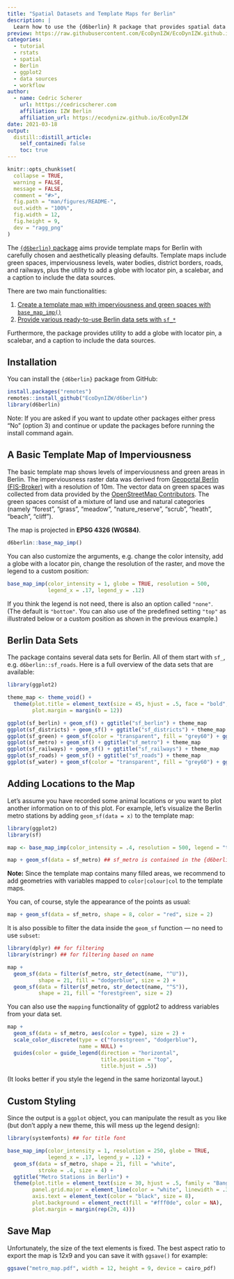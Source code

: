 ```yaml
---
title: "Spatial Datasets and Template Maps for Berlin"
description: |
  Learn how to use the {d6berlin} R package that provides spatial data sets and template maps for Berlin with carefully chosen and aesthetically pleasing defaults. The template maps include Berlin districts, green spaces, imperviousness levels, water bodies, district borders, roads, metro stations, and railways. Templates maps are created with a {ggplot2} wrapper function with the utility to add an inset globe with a locator pin, a scalebar, and a caption stating the data sources.
preview: https://raw.githubusercontent.com/EcoDynIZW/EcoDynIZW.github.io/main/img/wiki/hex-d6berlin.png 
categories:
  - tutorial
  - rstats
  - spatial
  - Berlin
  - ggplot2
  - data sources
  - workflow
author:
  - name: Cedric Scherer
    url: htttps://cedricscherer.com
    affiliation: IZW Berlin
    affiliation_url: https://ecodynizw.github.io/EcoDynIZW
date: 2021-03-18
output:
  distill::distill_article:
    self_contained: false
    toc: true
---
```


```r
knitr::opts_chunk$set(
  collapse = TRUE,
  warning = FALSE,
  message = FALSE,
  comment = "#>",
  fig.path = "man/figures/README-",
  out.width = "100%",
  fig.width = 12, 
  fig.height = 9,
  dev = "ragg_png"
)
```

The [`{d6berlin}` package](https://github.com/EcoDynIZW/d6) aims provide template maps for Berlin with carefully chosen and aesthetically pleasing defaults. Template maps include green spaces, imperviousness levels, water bodies, district borders, roads, and railways, plus the utility to add a globe with locator pin, a scalebar, and a caption to include the data sources. 

There are two main functionalities:

1.  [Create a template map with imperviousness and green spaces with `base_map_imp()`](#basics)
2.  [Provide various ready-to-use Berlin data sets with `sf_*`](#datasets)

Furthermore, the package provides utility to add a globe with locator pin, a scalebar, and a caption to include the data sources.

## Installation

You can install the `{d6berlin}` package from GitHub:

```r
install.packages("remotes")
remotes::install_github("EcoDynIZW/d6berlin")
library(d6berlin)
```

Note: If you are asked if you want to update other packages either press "No" (option 3) and continue or update the packages before running the install command again.


## A Basic Template Map of Imperviousness {#basics}

The basic template map shows levels of imperviousness and green areas in Berlin. The imperviousness raster data was derived from [Geoportal Berlin (FIS-Broker)]() with a resolution of 10m. The vector data on green spaces was collected from data provided by the [OpenStreetMap Contributors](https://www.openstreetmap.org/). The green spaces consist of a mixture of land use and natural categories (namely "forest", "grass", "meadow", "nature_reserve", "scrub", "heath", "beach", "cliff").

The map is projected in **EPSG 4326 (WGS84)**.

```r
d6berlin::base_map_imp()
```

You can also customize the arguments, e.g. change the color intensity, add a globe with a locator pin, change the resolution of the raster, and move the legend to a custom position:

```r
base_map_imp(color_intensity = 1, globe = TRUE, resolution = 500,
             legend_x = .17, legend_y = .12)
```

If you think the legend is not need, there is also an option called `"none"`. (The default is `"bottom"`. You can also use of the predefined setting `"top"` as illustrated below or a custom position as shown in the previous example.)


## Berlin Data Sets {#datasets}

The package contains several data sets for Berlin. All of them start with `sf_`, e.g. `d6berlin::sf_roads`. Here is a full overview of the data sets that are available:

```r
library(ggplot2)

theme_map <- theme_void() + 
  theme(plot.title = element_text(size = 45, hjust = .5, face = "bold", family = "Roboto Mono"),
        plot.margin = margin(b = 12))

ggplot(sf_berlin) + geom_sf() + ggtitle("sf_berlin") + theme_map
ggplot(sf_districts) + geom_sf() + ggtitle("sf_districts") + theme_map
ggplot(sf_green) + geom_sf(color = "transparent", fill = "grey60") + ggtitle("sf_green") + theme_map
ggplot(sf_metro) + geom_sf() + ggtitle("sf_metro") + theme_map
ggplot(sf_railways) + geom_sf() + ggtitle("sf_railways") + theme_map
ggplot(sf_roads) + geom_sf() + ggtitle("sf_roads") + theme_map
ggplot(sf_water) + geom_sf(color = "transparent", fill = "grey60") + ggtitle("sf_water") + theme_map
```


## Adding Locations to the Map

Let's assume you have recorded some animal locations or you want to plot another information on to of this plot. For example, let's visualize the Berlin metro stations by adding `geom_sf(data = x)` to the template map:

```r
library(ggplot2)
library(sf)

map <- base_map_imp(color_intensity = .4, resolution = 500, legend = "top")

map + geom_sf(data = sf_metro) ## sf_metro is contained in the {d6berlin} package
```

**Note:** Since the template map contains many filled areas, we recommend to add geometries with variables mapped to `color|colour|col` to the template maps.

You can, of course, style the appearance of the points as usual:

```r
map + geom_sf(data = sf_metro, shape = 8, color = "red", size = 2)
```

It is also possible to filter the data inside the `geom_sf` function — no need to use `subset`: 

```r
library(dplyr) ## for filtering
library(stringr) ## for filtering based on name

map + 
  geom_sf(data = filter(sf_metro, str_detect(name, "^U")), 
          shape = 21, fill = "dodgerblue", size = 2) +
  geom_sf(data = filter(sf_metro, str_detect(name, "^S")), 
          shape = 21, fill = "forestgreen", size = 2)
```

You can also use the `mapping` functionality of ggplot2 to address variables from your data set. 

```r
map + 
  geom_sf(data = sf_metro, aes(color = type), size = 2) +
  scale_color_discrete(type = c("forestgreen", "dodgerblue"), 
                       name = NULL) +
  guides(color = guide_legend(direction = "horizontal",
                              title.position = "top", 
                              title.hjust = .5))
```

(It looks better if you style the legend in the same horizontal layout.)


## Custom Styling

Since the output is a `ggplot` object, you can manipulate the result as you like (but don't apply a new theme, this will mess up the legend design):

```r
library(systemfonts) ## for title font

base_map_imp(color_intensity = 1, resolution = 250, globe = TRUE,
             legend_x = .17, legend_y = .12) + 
  geom_sf(data = sf_metro, shape = 21, fill = "white", 
          stroke = .4, size = 4) +
  ggtitle("Metro Stations in Berlin") + 
  theme(plot.title = element_text(size = 30, hjust = .5, family = "Bangers"),
        panel.grid.major = element_line(color = "white", linewidth = .3),
        axis.text = element_text(color = "black", size = 8),
        plot.background = element_rect(fill = "#fff0de", color = NA),
        plot.margin = margin(rep(20, 4)))
```


## Save Map

Unfortunately, the size of the text elements is fixed. The best aspect ratio to export the map is 12x9 and you can save it with `ggsave()` for example:

```r
ggsave("metro_map.pdf", width = 12, height = 9, device = cairo_pdf)
```
